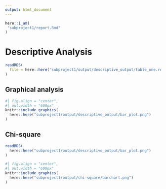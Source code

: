 ```yaml
---
output: html_document
---
```


```r
here::i_am(
 "subproject1/report.Rmd"
)
```

# Descriptive Analysis

```r
readRDS(
  file = here::here("subproject1/output/descriptive_output/table_one.rds")  
)
```

## Graphical analysis


```r
#| fig.align = "center",
#| out.width = "600px"
knitr::include_graphics(
  here::here("subproject1/output/descriptive_output/bar_plot.png")
)
```

## Chi-square

```r
readRDS(
  here::here("subproject1/output/descriptive_output/bar_plot.png")
)
```

```r
#| fig.align = "center",
#| out.width = "600px"
knitr::include_graphics(
  here::here("subproject1/output/chi-square/barchart.png")
)
```

